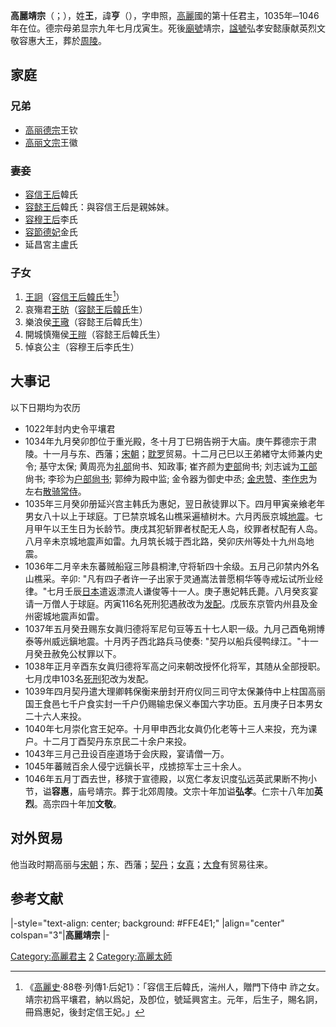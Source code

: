 {{朝鮮半島君王
|名稱=高麗靖宗
|高麗代數=10
|前任=[[高麗德宗|高麗德宗]]
|繼任=[[高麗文宗|高麗文宗]]
|畫像=
|說明=
|在位=1034年─1046年
|年號=
|姓名=王亨
|封號=
|字=申照
|號=
|別名=
|出生年=1018年
|立世子=
|逝世年=1046年
|廟號=靖宗
|諡號=弘孝安毅文敬容惠大王
|陵墓=周陵
|父親=[[高麗顯宗|高麗顯宗]]
|母親=[[元成太后|元成太后]]金氏
|王后=
|王妃=
}}
'''高麗靖宗'''（{{kor|k=고려 정종|rm=Goryeo Jeongjong|hanja=高麗 靖宗}}；{{bd|1018年||1046年|catIdx=W王亨}}），姓'''王'''，諱'''亨'''（{{kor|k=왕형|rm=Wang Hyeong|hanja=王亨}}），字申照，[[高麗|高麗]]國的第十任君主，1035年─1046年在位。德宗母弟显宗九年七月戊寅生。死後[[廟號|廟號]]靖宗，[[諡號|諡號]]弘孝安懿康献英烈文敬容惠大王，葬於[[周陵_(高麗靖宗)|周陵]]。

==家庭==
===兄弟===
*[[高丽德宗|高丽德宗]]王钦
*[[高丽文宗|高丽文宗]]王徽

===妻妾===
*[[容信王后|容信王后]]韓氏
*[[容懿王后|容懿王后]]韓氏：與容信王后是親姊妹。
*[[容穆王后|容穆王后]]李氏
*[[容節德妃|容節德妃]]金氏
*延昌宮主盧氏

===子女===
#[[王詗|王詗]]（[[容信王后|容信王后韓氏]]生<ref>《[[高麗史|高麗史]]·88卷·列傳1·后妃1》：「容信王后韓氏，湍州人，贈門下侍中 祚之女。靖宗初爲平壤君，納以爲妃，及卽位，號延興宮主。元年，后生子，賜名詗，冊爲惠妃，後封定信王妃。」</ref>）
#哀殤君[[王昉|王昉]]（[[容懿王后|容懿王后韓氏]]生）
#樂浪侯[[王璥_(樂浪侯)|王璥]]（容懿王后韓氏生）
#開城慎殤侯[[王暟|王暟]]（容懿王后韓氏生）
#悼哀公主（容穆王后李氏生）

== 大事记 ==
以下日期均为农历
*1022年封内史令平壤君
*1034年九月癸卯卽位于重光殿，冬十月丁巳朔告朔于大庙。庚午葬德宗于肃陵。十一月与东、西藩；[[宋朝|宋朝]]；[[耽罗|耽罗]]贸易。十二月己巳以王弟緖守太师兼内史令; 基守太保; 黄周亮为[[礼部|礼部]]尙书、知政事; 崔齐颜为[[吏部|吏部]]尙书; 刘志诚为[[工部|工部]]尙书; 李珍为[[户部|户部]][[尙书|尙书]]; 郭绅为殿中监; 金令器为御史中丞; [[金忠赞|金忠赞]]、[[李作忠|李作忠]]为左右[[散骑常侍|散骑常侍]]。
*1035年三月癸卯册延兴宫主韩氏为惠妃，翌日赦徒罪以下。四月甲寅亲飨老年男女八十以上于球庭。丁巳禁京城名山樵采遍植树木。六月丙辰京城[[地震|地震]]。七月甲午以王生日为长龄节。庚戌其犯斩罪者杖配无人岛，绞罪者杖配有人岛。八月辛未京城地震声如雷。九月筑长城于西北路，癸卯庆州等处十九州岛地震。
*1036年二月辛未东蕃贼船寇三陟县桐津,守将斩四十余级。五月己卯禁内外名山樵采。辛卯: "凡有四子者许一子出家于灵通嵩法普愿桐华等寺戒坛试所业经律。"七月壬辰[[日本|日本]]遣返漂流人谦俊等十一人。庚子惠妃韩氏薨。八月癸亥宴请一万僧人于球庭。丙寅116名死刑犯遇赦改为[[发配|发配]]。戊辰东京管内州县及金州密城地震声如雷。
*1037年五月癸丑赐东女眞归德将军尼句豆等五十七人职一级。九月己酉龟朔博泰等州威远鎭地震。十月丙子西北路兵马使奏: "契丹以船兵侵鸭绿江。"十一月癸丑赦免公杖罪以下。
*1038年正月辛酉东女眞归德将军高之问来朝改授怀化将军，其随从全部授职。七月戊申103名[[死刑|死刑]]犯改为发配。
*1039年四月契丹遣大理卿韩保衡来册封开府仪同三司守太保兼侍中上柱国高丽国王食邑七千户食实封一千户仍赐输忠保义奉国六字功臣。五月庚子日本男女二十六人来投。
*1040年七月崇化宫王妃卒。十月甲申西北女眞仍化老等十三人来投，充为课户。十二月丁酉契丹东京民二十余户来投。
*1043年三月己丑设百座道场于会庆殿，宴请僧一万。
*1045年蕃贼百余人侵宁远鎭长平，戍掳掠军士三十余人。
*1046年五月丁酉去世，移殡于宣德殿，以宽仁孝友识度弘远英武果断不拘小节，谥'''容惠'''，庙号靖宗。葬于北郊周陵。文宗十年加谥'''弘孝'''。仁宗十八年加'''英烈'''。高宗四十年加'''文敬'''。

== 对外贸易 ==
他当政时期高丽与[[宋朝|宋朝]]；东、西藩；[[契丹|契丹]]；[[女真|女真]]；[[大食|大食]]有贸易往来。
==参考文献==
{{reflist}}

{{start box}}
|-style="text-align: center; background: #FFE4E1;"
|align="center" colspan="3"|'''高麗靖宗'''
|-
{{s-before|[[高麗德宗|高麗德宗]]}}
{{s-title|[[朝鮮半島君主列表#高麗|高麗王朝國王]]|1035年─1046年}}
{{s-after|[[高麗文宗|高麗文宗]]}}
{{end box}}
{{高丽王朝君主}}

[[Category:高麗君主|Category:高麗君主]]
[[Category:高麗顯宗王子|2]]
[[Category:高麗太師|Category:高麗太師]]